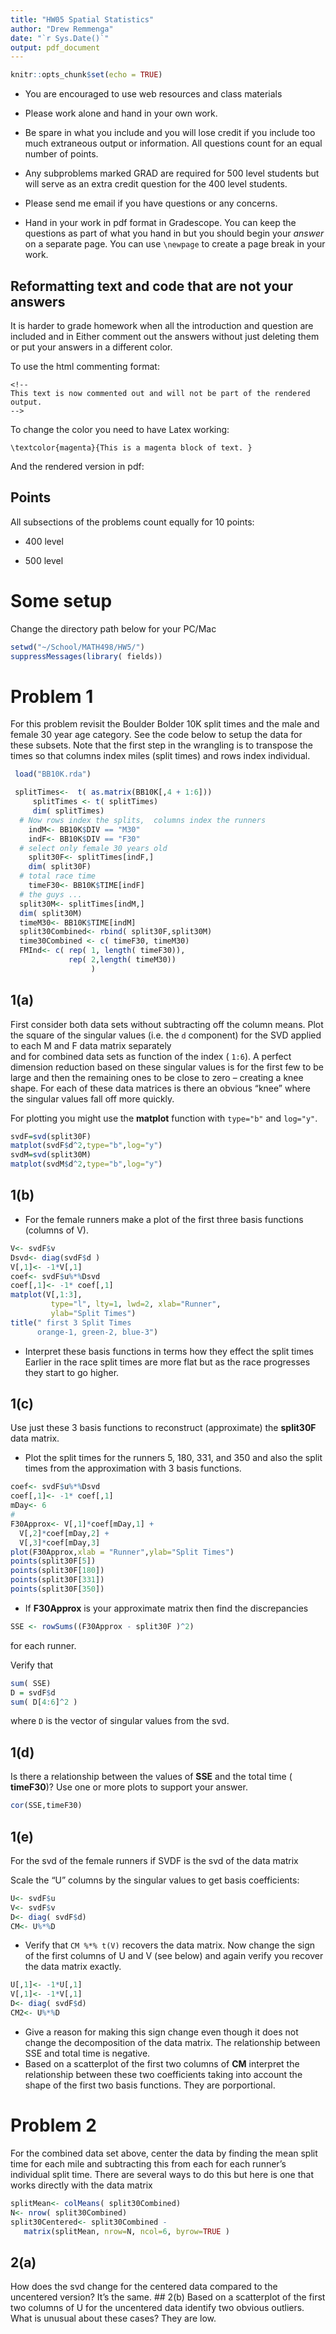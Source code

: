 ---
title: "HW05 Spatial Statistics"
author: "Drew Remmenga"
date: "`r Sys.Date()`"
output: pdf_document
---

```{r setup, include=FALSE}
knitr::opts_chunk$set(echo = TRUE)
```


- You are encouraged to use web resources and class materials

- Please work alone and hand in your own work. 

- Be spare in what you include and you will lose credit if you include too much extraneous output or information.    All questions count for an equal number of points. 

- Any subproblems marked GRAD are required for 500 level students but will serve as an extra credit question for the 400 level students. 

- Please send me email if you have questions or any concerns.  \verb+nychka@mines.edu+

- Hand in your work in pdf format in Gradescope. You can keep the questions as part of what you hand in but you should begin your *answer* on a separate page. You can use  ```\newpage ```  to create a page break in your work. 

##  Reformatting text and code that are not your answers

It is harder to grade homework when all the introduction and question are included and in Either comment out the answers without just deleting them  or put your answers in a different color. 

To use the html commenting format:

```
<!-- 
This text is now commented out and will not be part of the rendered output. 
-->
```

To change the color you need to have Latex working:

```
\textcolor{magenta}{This is a magenta block of text. }
```
And the rendered version in pdf:

\textcolor{magenta}{This is a magenta block of text. }



## Points 
All subsections of the problems count equally for 10 points:

 - 400 level 
 
 - 500 level 
 

# Some setup 

Change the directory path below for your PC/Mac

```{r}
setwd("~/School/MATH498/HW5/")
suppressMessages(library( fields))
```


\newpage 

# Problem 1

For this problem revisit the Boulder Bolder 10K split times and 
the male and female 30 year age category. See the code below to setup 
the data for these subsets. Note that the first step in the wrangling is to
transpose the times so that columns index miles (split times) and rows index
individual. 

```{r}
 load("BB10K.rda")

 splitTimes<-  t( as.matrix(BB10K[,4 + 1:6]))
     splitTimes <- t( splitTimes)
     dim( splitTimes)
  # Now rows index the splits,  columns index the runners
    indM<- BB10K$DIV == "M30"
    indF<- BB10K$DIV == "F30"
  # select only female 30 years old
    split30F<- splitTimes[indF,]
    dim( split30F)
  # total race time
    timeF30<- BB10K$TIME[indF]
  # the guys ...
  split30M<- splitTimes[indM,]
  dim( split30M)
  timeM30<- BB10K$TIME[indM]
  split30Combined<- rbind( split30F,split30M)
  time30Combined <- c( timeF30, timeM30)
  FMInd<- c( rep( 1, length( timeF30)),
             rep( 2,length( timeM30))
                  )
```
 
## 1(a)
First consider both data sets without subtracting off the column means. 
Plot the square of the singular values (i.e. the ```d``` component) for the SVD applied to each M and F data matrix separately  
and for combined data sets as function of the index ( ``` 1:6```).
A  perfect dimension reduction based on these singular values is for the first few to be large and then the remaining ones to be  close to zero -- creating a knee shape.  For each of these data matrices is there an obvious "knee" where the singular values fall off more quickly. 

For plotting 
 you  might use the **matplot** function with  ```type="b"``` and ```log="y"```. 
```{r}
svdF=svd(split30F)
matplot(svdF$d^2,type="b",log="y")
svdM=svd(split30M)
matplot(svdM$d^2,type="b",log="y")
```


## 1(b)

- For the female runners  make a plot of the first three basis functions (columns of V). 
```{r}
V<- svdF$v
Dsvd<- diag(svdF$d )
V[,1]<- -1*V[,1]
coef<- svdF$u%*%Dsvd
coef[,1]<- -1* coef[,1]
matplot(V[,1:3], 
         type="l", lty=1, lwd=2, xlab="Runner",
         ylab="Split Times")
title(" first 3 Split Times 
      orange-1, green-2, blue-3")
```
- Interpret these basis functions in terms how they effect the split times
Earlier in the race split times are more flat but as the race progresses they start to go higher. 

## 1(c)
Use just these 3 basis functions to reconstruct (approximate) the **split30F**
data matrix. 

- Plot the split times for the runners  5, 180, 331, and 350 and also the split times from the approximation with 3 basis functions. 

```{r}
coef<- svdF$u%*%Dsvd
coef[,1]<- -1* coef[,1]
mDay<- 6
#
F30Approx<- V[,1]*coef[mDay,1] + 
  V[,2]*coef[mDay,2] +
  V[,3]*coef[mDay,3]
plot(F30Approx,xlab = "Runner",ylab="Split Times")
points(split30F[5])
points(split30F[180])
points(split30F[331])
points(split30F[350])
```

- If **F30Approx** is your approximate matrix then find the discrepancies 

```{r}
SSE <- rowSums((F30Approx - split30F )^2) 
```  

for each runner. 

Verify that   

```{r}
sum( SSE)
D = svdF$d
sum( D[4:6]^2 )
```  

where ```D``` is the vector of singular values from the svd. 


## 1(d)
Is there a relationship between the values of  **SSE** and the total time
( **timeF30**)?  Use one or more plots to support your answer.
```{r}
cor(SSE,timeF30)
```


## 1(e)  
For the svd of the female runners if  SVDF is the svd of the data matrix

Scale the "U" columns by the singular values to get basis coefficients:

```{r}
U<- svdF$u
V<- svdF$v
D<- diag( svdF$d)
CM<- U%*%D
```

- Verify that  ``` CM %*% t(V) ``` recovers the data matrix. 
Now change the sign of the first columns of U and V (see below) and again verify you recover the data matrix exactly.

```{r}
U[,1]<- -1*U[,1]
V[,1]<- -1*V[,1]
D<- diag( svdF$d)
CM2<- U%*%D
```

- Give a reason for making this sign change even though it does not change the decomposition of the data matrix.
The relationship between SSE and total time is negative.
- Based on a scatterplot of the first two columns of **CM**  interpret the relationship between these two coefficients taking into account the shape of the first two basis functions. 
They are porportional.


#  Problem 2



For the combined data set above, center the data by  finding  the mean split time for each mile and subtracting this from each 
for each runner's individual split time. There are several ways to do this
but here is one that works directly with the data matrix 

```{r}
splitMean<- colMeans( split30Combined)
N<- nrow( split30Combined)
split30Centered<- split30Combined - 
   matrix(splitMean, nrow=N, ncol=6, byrow=TRUE )

```

## 2(a)
How does the svd change for the centered data compared to the uncentered  version?
It's the same.
## 2(b)
Based on a scatterplot of the first two columns of U for the 
uncentered data identify two obvious outliers. What is unusual about these cases?
They are low.















